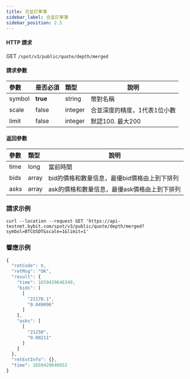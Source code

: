 ```yaml
---
title: 合並訂單簿
sidebar_label: 合並訂單簿
sidebar_position: 2.5
---
```



#### HTTP 請求
GET <code>/spot/v3/public/quote/depth/merged</code>

#### 請求參數
| 參數 | 是否必須 | 類型 | 說明|
|:----- |:-------|:-----|------ |
| symbol | **true** | string | 幣對名稱 |
| scale | false | integer | 合並深度的精度，1代表1位小數 |
| limit | false | integer | 默認100. 最大200 |

#### 返回參數
| 參數 | 類型 | 說明|
|:----- |:-----|----- |
| time | long | 當前時間 |
| bids | array | bid的價格和數量信息，最優bid價格由上到下排列 |
| asks | array | ask的價格和數量信息，最優ask價格由上到下排列 |

### 請求示例

<Tabs>
<TabItem value="console" label="Console">

```http
curl --location --request GET 'https://api-testnet.bybit.com/spot/v3/public/quote/depth/merged?symbol=BTCUSDT&scale=1&limit=1'
```

</TabItem>
</Tabs>

### 響應示例

```javascript
{
  "retCode": 0,
  "retMsg": "OK",
  "result": {
    "time": 1659429646349,
    "bids": [
      [
        "21170.1",
        "0.049096"
      ]
    ],
    "asks": [
      [
        "21250",
        "0.00211"
      ]
    ]
  },
  "retExtInfo": {},
  "time": 1659429646652
}
```
